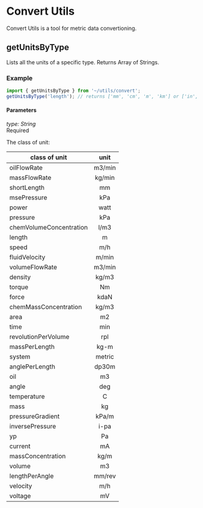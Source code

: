 <Meta title="Utils/Convert/getUnitsByType" />

# Convert Utils

Convert Utils is a tool for metric data convertioning.

## getUnitsByType

Lists all the units of a specific type. Returns Array of Strings.

### Example

```javascript
import { getUnitsByType } from '~/utils/convert';
getUnitsByType('length'); // returns ['mm', 'cm', 'm', 'km'] or ['in', 'yd', 'ft', 'mi'], depends on current unit system.
```

#### Parameters

<div class="param">
  <div class="code-block small">
    <i>type: String</i>
  </div>
  <div class="chip">Required</div>
</div>

The class of unit:

| class of unit           |  unit  |
| ----------------------- | :----: |
| oilFlowRate             | m3/min |
| massFlowRate            | kg/min |
| shortLength             |   mm   |
| msePressure             |  kPa   |
| power                   |  watt  |
| pressure                |  kPa   |
| chemVolumeConcentration |  l/m3  |
| length                  |   m    |
| speed                   |  m/h   |
| fluidVelocity           | m/min  |
| volumeFlowRate          | m3/min |
| density                 | kg/m3  |
| torque                  |   Nm   |
| force                   |  kdaN  |
| chemMassConcentration   | kg/m3  |
| area                    |   m2   |
| time                    |  min   |
| revolutionPerVolume     |  rpl   |
| massPerLength           |  kg-m  |
| system                  | metric |
| anglePerLength          | dp30m  |
| oil                     |   m3   |
| angle                   |  deg   |
| temperature             |   C    |
| mass                    |   kg   |
| pressureGradient        | kPa/m  |
| inversePressure         |  i-pa  |
| yp                      |   Pa   |
| current                 |   mA   |
| massConcentration       |  kg/m  |
| volume                  |   m3   |
| lengthPerAngle          | mm/rev |
| velocity                |  m/h   |
| voltage                 |   mV   |
